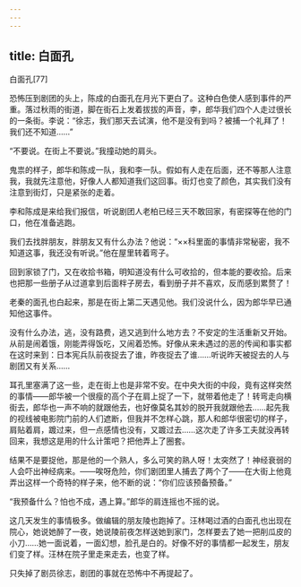 ```yaml
---
---
---
```

title: 白面孔
---




白面孔[77]



恐怖压到剧团的头上，陈成的白面孔在月光下更白了。这种白色使人感到事件的严重。落过秋雨的街道，脚在街石上发着拔拔的声音，李，郎华我们四个人走过很长的一条街。李说：“徐志，我们那天去试演，他不是没有到吗？被捕一个礼拜了！我们还不知道……”

“不要说。在街上不要说。”我撞动她的肩头。

鬼祟的样子，郎华和陈成一队，我和李一队。假如有人走在后面，还不等那人注意我，我就先注意他，好像人人都知道我们这回事。街灯也变了颜色，其实我们没有注意到街灯，只是紧张的走着。

李和陈成是来给我们报信，听说剧团人老柏已经三天不敢回家，有密探等在他的门口，他在准备逃跑。

我们去找胖朋友，胖朋友又有什么办法？他说：“××科里面的事情非常秘密，我不知道这事，我还没有听说。”他在屋里转着弯子。

回到家锁了门，又在收拾书箱，明知道没有什么可收拾的，但本能的要收拾。后来也把那一些册子从过道拿到后面柈子房去，看到册子并不喜欢，反而感到累赘了！

老秦的面孔也白起来，那是在街上第二天遇见他。我们没说什么，因为郎华早已通知他这事件。

没有什么办法，逃，没有路费，逃又逃到什么地方去？不安定的生活重新又开始。从前是闹着饿，刚能弄得饭吃，又闹着恐怖。好像从来未遇过的恶的传闻和事实都在这时来到：日本宪兵队前夜捉去了谁，昨夜捉去了谁……听说昨天被捉去的人与剧团又有关系……

耳孔里塞满了这一些，走在街上也是非常不安。在中央大街的中段，竟有这样突然的事情——郎华被一个很瘦的高个子在肩上捉了一下，就带着他走了！转弯走向横街去，郎华也一声不响的就跟他去，也好像莫名其妙的脱开我就跟他去……起先我的视线被电影院门前的人们遮断，但我并不怎样心跳，那人和郎华很密切的样子，肩贴着肩，踱过来，但一点感情也没有，又踱过去……这次走了许多工夫就没再转回来，我想这是用的什么计策吧？把他弄上了圈套。

结果不是要捉他，那是他的一个熟人，多么可笑的熟人呀！太突然了！神经衰弱的人会吓出神经病来。——唉呀危险，你们剧团里人捕去了两个了——在大街上他竟弄出这样一个奇特的样子来，他不断的说：“你们应该预备预备。”

“我预备什么？怕也不成，遇上算。”郎华的肩连摇也不摇的说。

这几天发生的事情极多。做编辑的朋友陵也跑掉了。汪林喝过酒的白面孔也出现在院心，她说她醉了一夜，她说陵前夜怎样送她到家门，怎样要去了她一把削瓜皮的小刀……她一面说着，一面幻想，脸孔是白的。好像不好的事情都一起发生，朋友们变了样。汪林在院子里走来走去，也变了样。

只失掉了剧员徐志，剧团的事就在恐怖中不再提起了。